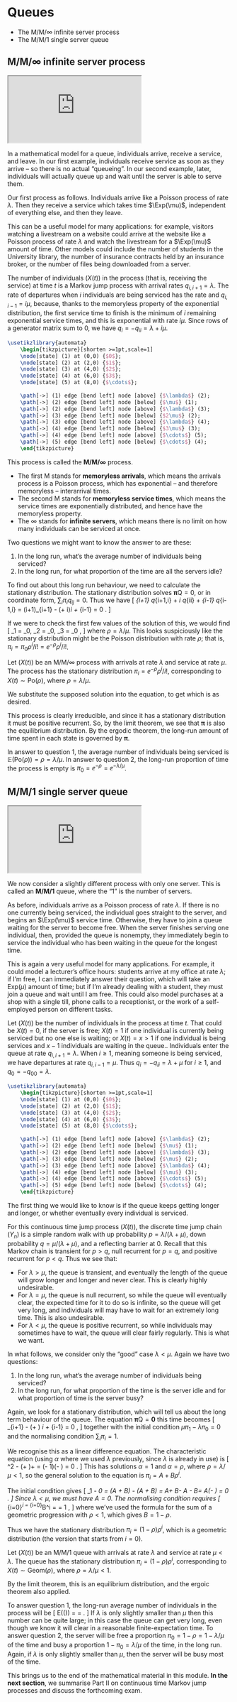 # Queues  {#S21-queues}


::: {.mysummary}
* The M/M/$\infty$ infinite server process
* The M/M/1 single server queue
:::


## M/M/∞ infinite server process  {#MMinf}

:::: {.videowrap}
::: {.videowrapper}
<iframe src="https://www.youtube.com/embed/bF83jJotAiw"></iframe>
:::
::::


In a mathematical model for a queue, individuals arrive, receive a service, and leave. In our first example, individuals receive service as soon as they arrive -- so there is no actual "queueing". In our second example, later, individuals will actually queue up and wait until the server is able to serve them.

Our first process as follows. Individuals arrive like a Poisson process of rate $\lambda$. Then they receive a service which takes time $\Exp(\mu)$, independent of everything else, and then they leave.

This can be a useful model for many applications: for example, visitors watching a livestream on a website could arrive at the website like a Poisson process of rate $\lambda$ and watch the livestream for a $\Exp(\mu)$ amount of time. Other models could include the number of students in the University library, the number of insurance contracts held by an insurance broker, or the number of files being downloaded from a server.

The number of individuals $(X(t))$ in the process (that is, receiving the service) at time $t$ is a Markov jump process with arrival rates $q_{i,i+1} = \lambda$. The rate of departures when $i$ individuals are being serviced has the rate and $q_{i,i-1} = i\mu$, because, thanks to the memoryless property of the exponential distribution, the first service time to finish is the minimum of $i$ remaining exponential service times, and this is exponential with rate $i\mu$. Since rows of a generator matrix sum to 0, we have $q_i = -q_{ii} = \lambda + i\mu$.

```tikz
\usetikzlibrary{automata}
	\begin{tikzpicture}[shorten >=1pt,scale=1]
	\node[state] (1) at (0,0) {$0$};
	\node[state] (2) at (2,0) {$1$};
	\node[state] (3) at (4,0) {$2$};
	\node[state] (4) at (6,0) {$3$};
	\node[state] (5) at (8,0) {$\cdots$};
	
	\path[->] (1) edge [bend left] node [above] {$\lambda$} (2);
	\path[->] (2) edge [bend left] node [below] {$\mu$} (1);
	\path[->] (2) edge [bend left] node [above] {$\lambda$} (3);
	\path[->] (3) edge [bend left] node [below] {$2\mu$} (2);
	\path[->] (3) edge [bend left] node [above] {$\lambda$} (4);
	\path[->] (4) edge [bend left] node [below] {$3\mu$} (3);
	\path[->] (4) edge [bend left] node [above] {$\cdots$} (5);
	\path[->] (5) edge [bend left] node [below] {$\cdots$} (4);
	\end{tikzpicture}
```

This process is called the **M/M/$\infty$** process. 

* The first M stands for **memoryless arrivals**, which means the arrivals process is a Poisson process, which has exponential -- and therefore memoryless -- interarrival times.
* The second M stands for **memoryless service times**, which means the service times are exponentially distributed, and hence have the memoryless property.
* The $\infty$ stands for **infinite servers**, which means there is no limit on how many individuals can be serviced at once.

Two questions we might want to know the answer to are these:

1. In the long run, what's the average number of individuals being serviced?
2. In the long run, for what proportion of the time are all the servers idle?

To find out about this long run behaviour, we need to calculate the stationary distribution. The stationary distribution solves $\boldsymbol\pi\mathsf Q = \mathsf 0$, or in coordinate form, $\sum_i \pi_i q_{ij} = 0$. Thus we have
\[
    \pi_{i+1} q_{i+1\,i} + \pi_i q_{ii} + \pi_{i-1} q_{i-1\,i} = (i+1)\mu \pi_{i+1} - (\lambda + i\mu)\pi_i + \lambda \pi_{i-1} = 0 .
\]

If we were to check the first few values of the solution of this, we would find
\[ \pi_1 = \rho \pi_0, \qquad \pi_2 = \frac{\rho^2}{2} \pi_0, \qquad \pi_3 = \frac{\rho^3}{6} \pi_0 , \qquad \dots\]
where $\rho = \lambda/\mu$. This looks suspiciously like the stationary distribution might be the Poisson distribution with rate $\rho$; that is, $\pi_i = \pi_0 \rho^i / i! = \ee^{-\rho} \rho^i / i!$.

::: {.theorem #MMinf-thm}
Let $(X(t))$ be an M/M/$\infty$ process with arrivals at rate $\lambda$ and service at rate $\mu$. The process has the stationary distribution $\pi_i = \ee^{-\rho} \rho^i / i!$, corresponding to $X(t) \sim \mathrm{Po}(\rho)$, where $\rho = \lambda/\mu$.
:::
  
::: {.proof}
We substitute the supposed solution into the equation, to get
\begin{align*}
  (i+1)\mu \,\ee^{-\rho} \frac{\rho^{i+1}}{(i+1)!} -(&\lambda + i\mu) \,\ee^{-\rho} \,\frac{\rho^i}{i!} + \lambda\, \ee^{-\rho} \frac{\rho^{i-1}}{(i-1)!} \\
  &= \mu \ee^{-\rho} \rho \,\frac{\rho^i}{i!} -(\lambda + i\mu) \,\ee^{-\rho} \,\frac{\rho^i}{i!} + \lambda \ee^{-\rho}  \frac{i}{\rho} \frac{\rho^i}{i!} \\
  &= \ee^{-\rho} \lambda \,\frac{\rho^i}{i!} -(\lambda + i\mu) \,\ee^{-\rho} \,\frac{\rho^i}{i!} + \ee^{-\rho} i\mu \frac{\rho^i}{i!} \\
  &= \ee^{-\rho} \,\frac{\rho^i}{i!} \big( \lambda - (\lambda + i \mu) + i \mu   \big)  \\
  &= 0 ,
\end{align*}
which is as desired.
:::


This process is clearly irreducible, and since it has a stationary distribution it must be positive recurrent. So, by the limit theorem, we see that $\boldsymbol\pi$ is also the equilibrium distribution. By the ergodic theorem, the long-run amount of time spent in each state is governed by $\boldsymbol\pi$.

In answer to question 1, the average number of individuals being serviced is $\mathbb E (\text{Po}(\rho)) = \rho = \lambda/\mu$. In answer to question 2, the long-run proportion of time the process is empty is $\pi_0 = \ee^{-\rho} = \ee^{-\lambda/\mu}$.


## M/M/1 single server queue  {#MM1}

:::: {.videowrap}
::: {.videowrapper}
<iframe src="https://www.youtube.com/embed/7DroMz8yrKk"></iframe>
:::
::::

We now consider a slightly different process with only one server. This is called an **M/M/1** queue, where the "1" is the number of servers.

As before, individuals arrive as a Poisson process of rate $\lambda$. If there is no one currently being serviced, the individual goes straight to the server, and begins an $\Exp(\mu)$ service time. Otherwise, they have to join a queue waiting for the server to become free. When the server finishes serving one individual, then, provided the queue is nonempty, they immediately begin to service the individual who has been waiting in the queue for the longest time.

This is again a very useful model for many applications. For example, it could model a lecturer's office hours: students arrive at my office at rate $\lambda$; if I'm free, I can immediately answer their question, which will take an $\text{Exp}(\mu)$ amount of time; but if I'm already dealing with a student, they must join a queue and wait until I am free. This could also model purchases at a shop with a single till, phone calls to a receptionist, or the work of a self-employed person on different tasks.

Let $(X(t))$ be the number of individuals in the process at time $t$. That could be $X(t) = 0$, if the server is free; $X(t) = 1$ if one individual is currently being serviced but no one else is waiting; or $X(t) = x > 1$ if one individual is being services and $x - 1$ individuals are waiting in the queue.. Individuals enter the queue at rate $q_{i,i+1} = \lambda$. When $i \geq 1$, meaning someone is being serviced, we have departures at rate $q_{i,i-1} = \mu$. Thus $q_i = -q_{ii} = \lambda + \mu$ for $i \geq 1$, and $q_0 = -q_{00} = \lambda$.

```tikz
\usetikzlibrary{automata}
	\begin{tikzpicture}[shorten >=1pt,scale=1]
	\node[state] (1) at (0,0) {$0$};
	\node[state] (2) at (2,0) {$1$};
	\node[state] (3) at (4,0) {$2$};
	\node[state] (4) at (6,0) {$3$};
	\node[state] (5) at (8,0) {$\cdots$};
	
	\path[->] (1) edge [bend left] node [above] {$\lambda$} (2);
	\path[->] (2) edge [bend left] node [below] {$\mu$} (1);
	\path[->] (2) edge [bend left] node [above] {$\lambda$} (3);
	\path[->] (3) edge [bend left] node [below] {$\mu$} (2);
	\path[->] (3) edge [bend left] node [above] {$\lambda$} (4);
	\path[->] (4) edge [bend left] node [below] {$\mu$} (3);
	\path[->] (4) edge [bend left] node [above] {$\cdots$} (5);
	\path[->] (5) edge [bend left] node [below] {$\cdots$} (4);
	\end{tikzpicture}
```

The first thing we would like to know is if the queue keeps getting longer and longer, or whether eventually every individual is serviced.

For this continuous time jump process $(X(t))$, the discrete time jump chain $(Y_n)$ is a simple random walk with up probability $p = \lambda/(\lambda + \mu)$, down probability $q = \mu/(\lambda + \mu)$, and a reflecting barrier at 0. Recall that this Markov chain is transient for $p > q$, null recurrent for $p = q$, and positive recurrent for $p < q$. Thus we see that:

* For $\lambda > \mu$, the queue is transient, and eventually the length of the queue will grow longer and longer and never clear. This is clearly highly undesirable.
* For $\lambda = \mu$, the queue is null recurrent, so while the queue will eventually clear, the expected time for it to do so is infinite, so the queue will get very long, and individuals will may have to wait for an extremely long time. This is also undesirable.
* For $\lambda < \mu$, the queue is positive recurrent, so while individuals may sometimes have to wait, the queue will clear fairly regularly. This is what we want.

In what follows, we consider only the "good" case $\lambda < \mu$. Again we have two questions:

1. In the long run, what's the average number of individuals being serviced?
2. In the long run, for what proportion of the time is the server idle and for what proportion of time is the server busy?

Again, we look for a stationary distribution, which will tell us about the long term behaviour of the queue. The equation $\boldsymbol\pi\mathsf Q = \mathbf 0$ this time becomes
\[ \mu \pi_{i+1} - (\lambda + \mu) \pi_i + \lambda \pi_{i-1} = 0 \qquad \text{for $i \geq 1$} , \]
together with the initial condition $\mu \pi_1 - \lambda \pi_0 = 0$ and the normalising condition $\sum_i \pi_i = 1$.

We recognise this as a linear difference equation. The characteristic equation (using $\alpha$ where we used $\lambda$ previously, since $\lambda$ is already in use) is
 \[ \mu \alpha^2 - (\lambda + \mu)\alpha + \lambda = (\alpha - 1)(\mu \alpha - \lambda ) = 0 . \]
This has solutions $\alpha = 1$ and $\alpha = \rho$, where $\rho = \lambda/\mu < 1$, so the general solution to the equation is $\pi_i = A + B\rho^i$.

The initial condition gives
\[  \mu \pi_1 - \lambda \pi_0 = \mu(A + B\rho) - \lambda(A + B) = A\mu + B\lambda - A \lambda - B\lambda = A(\mu - \lambda) = 0 . \]
Since $\lambda < \mu$, we must have $A = 0$. The normalising condition requires
 \[ \sum_{i=0}^\infty \pi_i = \sum_{i=0}^\infty B\rho^i = \frac{B}{1- \rho} = 1 , \]
where we've used the formula for the sum of a geometric progression with $\rho < 1$, which gives $B = 1 - \rho.$

Thus we have the stationary distribution $\pi_i = (1 - \rho)\rho^i$,
which is a geometric distribution (the version that starts from $i = 0$).

::: {.theorem #MMone-thm}
Let $(X(t))$ be an M/M/1 queue with arrivals at rate $\lambda$ and service at rate $\mu < \lambda$. The queue has the stationary distribution $\pi_i = (1 - \rho)\rho^i$, corresponding to $X(t) \sim \mathrm{Geom}(\rho)$, where $\rho = \lambda/\mu < 1$.
:::

By the limit theorem, this is an equilibrium distribution, and the ergoic theorem also applied.

To answer question 1, the long-run average number of individuals in the process will be
  \[ \mathbb E\big(\text{Geom}(\rho)\big) = \frac{\rho}{1-\rho} = \frac{\lambda}{\mu - \lambda} . \]
If $\lambda$ is only slightly smaller than $\mu$ then this number can be quite large; in this case the queue can get very long, even though we know it will clear in a reasonable finite-expectation time.
To answer question 2, the server will be free a proportion $\pi_0 = 1 - \rho = 1 - \lambda/\mu$ of the time and busy a proportion $1 - \pi_0 = \lambda/\mu$ of the time, in the long run. Again, if $\lambda$ is only slightly smaller than $\mu$, then the server will be busy most of the time.


::: {.mysummary}
This brings us to the end of the mathematical material in this module. **In the next section**, we summarise Part II on continuous time Markov jump processes and discuss the forthcoming exam.
:::
